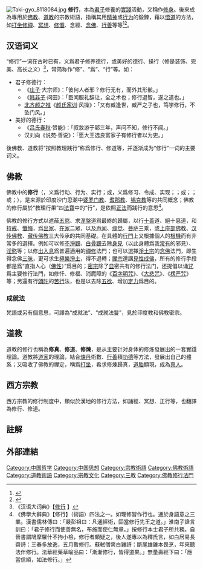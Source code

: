 {{Expand|time=2018-05-04}}
{{otheruses|修道}}{{otheruses|修身}}
[[File:Taki-gyo_8118084.jpg|thumb]]
{{佛教}}{{道教}}
'''修行'''，本為[[君子|君子]]修養的[[實踐|實踐]]活動，又稱作[[修身|修身]]。後來成為專用於[[佛教|佛教]]、[[道教|道教]]的宗教術語，指稱其用[[精神|精神]]或[[行为|行为]]的鍛鍊，藉以[[悟道|悟道]]的方法，如[[禪定|打坐修禪]]、[[冥想|冥想]]、[[懺悔|修懺]]、念經、[[念佛|念佛]]、[[十善|行善]]等等<ref>{{cite web|author1=佛學大辭典|title=修行|url=https://zh.wikisource.org/zh-hant/%E4%BD%9B%E5%AD%B8%E5%A4%A7%E8%BE%AD%E5%85%B8/%E4%BF%AE%E8%A1%8C|access-date=2018-05-04|archive-date=2019-05-12|archive-url=https://web.archive.org/web/20190512210052/https://zh.wikisource.org/zh-hant/%E4%BD%9B%E5%AD%B8%E5%A4%A7%E8%BE%AD%E5%85%B8/%E4%BF%AE%E8%A1%8C}}</ref><ref>{{cite web|author1=教育部重編國語辭典|title=修行|url=http://dict.revised.moe.edu.tw/cgi-bin/cbdic/gsweb.cgi?o=dcbdic&searchid=Z00000107423|accessdate=2018-05-04|archive-date=2020-11-28|archive-url=https://web.archive.org/web/20201128032432/http://dict.revised.moe.edu.tw/cgi-bin/cbdic/gsweb.cgi?o=dcbdic&searchid=Z00000107423|dead-url=no}}</ref>。

==汉语词义==
“修行”一词在古时已有，义爲君子修养德行，或美好的德行、操行（修是装饰、完美、高长之义）<ref>《汉语大词典》【[http://www.guoxuedashi.com/hydcd/38517k.html 修行] {{Wayback|url=http://www.guoxuedashi.com/hydcd/38517k.html |date=20201128042648 }}】</ref>，常简称作“修”、“爲”、“行”等。如：
*君子修德行：
**《[[庄子|庄子]]·大宗师》：「彼何人者邪？修行无有，而外其形骸。」
**《[[韩非子|韩非子]]·问田》：「臣闻服礼辞让，全之术也；修行退智，遂之道也。」
**[[北齐|北齐]][[颜之推|颜之推]]《[[颜氏家训|颜氏家训]]·风操》：「又有臧逢世，臧严之子也，笃学修行，不坠门风。」
*美好的德行：
**《[[吕氏春秋|吕氏春秋]]·赞能》：「叔敖游于郢三年，声问不知，修行不闻。」
**汉刘向《说苑·善说》：「愿大王选良富家子有修行者以为吏。」

後佛教、道教将“按照教理践行”称爲修行、修道等，并逐渐成为“修行”一词的主要词义。

==佛教==
{{main|佛教修行制度}}
{{seealso|行 (佛教)}}
佛教中的'''修行'''（{{lang-sa|caryā}}，义爲行动、行为、实行；或{{lang-sa|साधन|sādhanā}}，义爲修习、令成、实现；{{bo|སྒྲུབ་པ་|w=sgrub pa}}；或{{bo|སྒྲུབ་ཐབས་|w=sgrub thabs}}；{{vie|v=Tu Hành|hn=修行}}；{{jpn|j=修行|kn=しゅぎょう|rm=shuugyou}}或{{jpn|kn=すぎょう|rm=sugyou|link=no}}；{{kor|諺=수행|漢=修行|羅=suhaeng}}），是来源於印度沙门思潮中[[婆罗门教|婆罗门教]]、[[耆那教|耆那教]]、[[锡克教|锡克教]]等的共同概念；佛教的修行屬於“教理行果”四[[正法_(佛教)|法寶]]中的“行”，是依照[[正法_(佛教)|正法]]而践行的意思<ref>《佛學大辭典》【修行】（術語）四法之一。如理修習作行也。通於身語意之三業。漢書儒林傳曰：「嚴彭祖曰：凡通經術，固當修行先王之道。」淮南子詮言訓曰：「君子修行而使善無名，布施而使仁無章。」按修行本士君子所共務。自晉書謂鳩摩羅什不拘小檢，修行者頗疑之，後人遂專以為釋氏言，如白居易長齋詩：三春多放逸，五月暫修行。蘇軾僧爽白雞詩：斷尾雄雞本畏烹，年來聽法伴修行。法華經藥草喻品曰：「漸漸修行，皆得道果。」無量壽經下曰：「應當信順，如法修行。」</ref>。

佛教的修行方式以遮蔽[[五慾|五慾]]、求[[涅槃|涅槃]]道爲最終的歸屬，以行[[十善|十善]]道、絕十惡道，和[[佛教戒律|持戒]]、[[懺悔|懺悔]]，爲[[出家眾|出家]]、[[在家眾|在家]]二眾，以及[[声闻|声闻]]、[[缘觉|缘觉]]、[[菩萨|菩萨]]三乘，或[[上座部佛教|上座部佛教]]、[[汉传佛教|汉传佛教]]、[[藏传佛教|藏传佛教]]三大传承的共同基礎。在具體的[[法門|行門]]上又根據個人的[[根機|根機]]而有非常多的選擇。例如可以修[[不淨觀|不淨觀]]、[[白骨觀|白骨觀]]去除[[見_(佛教)|身見]]（以此身體爲我[[常_(佛教)|常有]]的邪見）、[[五欲乐|淫慾]]等；以修[[出入息|出入息]]爲普遍適用的[[禪修|禪修]]法門；也可以選擇[[淨土宗|淨土宗]]的[[念佛|念佛]]法門，即生得念佛[[三昧|三昧]]，更可求生[[極樂淨土|極樂淨土]]，得不退轉；[[禪宗|禪宗]]還講[[即身成佛|見性成佛]]，所有的修行手段都是爲“直指人心（[[佛性|佛性]]）”爲目的；[[金刚乘|密宗]]除了[[显宗|显]]密共有的修行法门，还提倡以诵[[陀罗尼|咒]]爲主要修行法門，如修忏、修福、消魔障的《[[百字明咒|百字明咒]]》、《[[大悲咒|大悲咒]]》、《[[楞严咒|楞严咒]]》等；另還有行[[頭陀|頭陀]]的[[苦行|苦行]]法，也是以去除[[五欲樂|五欲]]、增加[[力_(佛教)|定力]]爲目的。

===成就法===
{{main|{{link-vi|成就法|Thành tựu pháp}}}}
梵語{{IAST|sādhana}}或{{IAST|sādhana-mālā}}另有個意思，可譯為“成就法”、“成就法鬘”，見於印度教和佛教密宗。

==道教==
{{main|修真|修煉}}
道教的修行也稱為'''修真'''、'''修道'''、'''修煉'''，是从主要针对身体的修炼發展出的一套實踐理論。道教將[[道家|道家]]的理論，結合[[煉丹|煉丹]]術數、[[行善|行善]]積[[功德|功德]]等方法，發展出自己的體系；又吸收了佛教的禪定，稱爲[[打坐|打坐]]，希求修煉歸真，[[道胎|道胎]]顯現，成為[[真人|真人]]。

==西方宗教==
{{seealso|靈修|西方修行制度|修道 (基督教)}}
西方宗教的修行制度中，類似於漢地的修行方法，如誦經、冥想、正行等，也翻譯為修行、修道。

== 註解 ==
{{reflist}}

== 外部連結 ==
{{Cite web|url = http://www.ysbla.org.tw/artist.php?sLv0HtmNm=1033.htm|title = 談修法與修行|publisher = 藥師山|accessdate = 2019-12-11|archive-date = 2013-04-21|archive-url = https://web.archive.org/web/20130421002019/http://www.ysbla.org.tw/artist.php?sLv0HtmNm=1033.htm|dead-url = no}}


{{Authority control}}
[[Category:中国哲学|Category:中国哲学]]
[[Category:中国思想|Category:中国思想]]
[[Category:宗教術語|Category:宗教術語]]
[[Category:佛教術語|Category:佛教術語]]
[[Category:道教術語|Category:道教術語]]
[[Category:宗教文化|Category:宗教文化]]
[[Category:三教|Category:三教]]
[[Category:佛教修行法門|Category:佛教修行法門]]